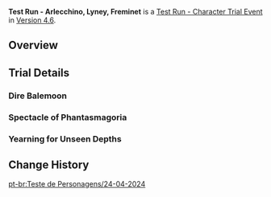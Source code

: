 {{Event
|name              = Test Run - Arlecchino, Lyney, Freminet
|image             = Test Run - Arlecchino, Lyney, Freminet.png
|type              = In-Game
|group             = Test Run
|time_known        = yes
|time_start        = 2024-04-24 11:00:00
|time_start_offset = GMT+8
|time_end          = 2024-05-14 17:59:59
}}
'''Test Run - Arlecchino, Lyney, Freminet''' is a [[Test Run - Character Trial Event]] in [[Version 4.6]].

==Overview==
{{Test Run
|character_5_1 = Arlecchino
|rewards_5_1   = Primogem*20;Rainbow Rose*3;Recruit's Insignia*3
|party_5_1     = Sucrose,Xingqiu,Thoma
|character_5_2 = Lyney
|rewards_5_2   = Primogem*20;Rainbow Rose*3;Recruit's Insignia*3
|party_5_2     = Kuki Shinobu,Xiangling,Bennett
|character_4_1 = Freminet
|rewards_4_1   = Adventurer's Experience*6;Romaritime Flower*3;Transoceanic Pearl*3
|party_4_1     = Mika,Xingqiu,Barbara
|wish          = The Hearth's Ashen Shadow/2024-04-24
|wish2         = Conjuring Chiaroscuro/2024-04-24
}}

==Trial Details==
===Dire Balemoon===
{{Trial Character/Event/Header}}
{{Trial Character/Event
|character_name         = Arlecchino
|character_level        = 80
|constellation          = 0
|weapon_name            = Crimson Moon's Semblance
|weapon_level           = 80
|refinement             = 1

|artifact_flower        = Harmonious Symphony Prelude
|artifact_feather       = Ancient Sea's Nocturnal Musing
|artifact_sands         = The Grand Jape of the Turning of Fate
|artifact_goblet        = Ichor Shower Rhapsody
|artifact_circlet       = Whimsical Dance of the Withered
|artifact_level         = 20
|set1                   = Fragment of Harmonic Whimsy
|set1_piece_bonus       = 4

|normal_attack_talent   = 8
|elemental_skill_talent = 8
|elemental_burst_talent = 8

|hp                     = 19,437
|atk                    = 2,247
|def                    = 805
|em                     = 105
|crit_rate              = 77.2%
|crit_dmg               = 120.7%
|er                     = 135%
|pyro_dmg               = 46.6%
}}
{{Trial Character/Event
|character_name         = Sucrose
|character_level        = 80
|constellation          = 0
|weapon_name            = Sacrificial Fragments
|weapon_level           = 80
|refinement             = 1

|artifact_flower        = In Remembrance of Viridescent Fields
|artifact_feather       = Viridescent Arrow Feather
|artifact_sands         = Viridescent Venerer's Determination
|artifact_goblet        = Viridescent Venerer's Vessel
|artifact_circlet       = Viridescent Venerer's Diadem
|artifact_level         = 20
|set1                   = Viridescent Venerer
|set1_piece_bonus       = 4

|normal_attack_talent   = 8
|elemental_skill_talent = 8
|elemental_burst_talent = 8

|hp                     = 15,714
|atk                    = 1,192
|def                    = 746
|em                     = 679
|crit_rate              = 26.0%
|crit_dmg               = 91.9%
|er                     = 186.8%
|anemo_dmg              = 33.0%
}}
{{Trial Character/Event
|character_name         = Xingqiu
|character_level        = 80
|constellation          = 0
|weapon_name            = Sacrificial Sword
|weapon_level           = 80
|refinement             = 1

|artifact_flower        = Royal Flora
|artifact_feather       = Royal Plume
|artifact_sands         = Copper Compass
|artifact_goblet        = Goblet of Thundering Deep
|artifact_circlet       = Wine-Stained Tricorne
|artifact_level         = 20
|set1                   = Noblesse Oblige
|set1_piece_bonus       = 2
|set2                   = Heart of Depth
|set2_piece_bonus       = 2

|normal_attack_talent   = 8
|elemental_skill_talent = 8
|elemental_burst_talent = 8

|hp                     = 16,673
|atk                    = 1,336
|def                    = 801
|em                     = 105
|crit_rate              = 57.1%
|crit_dmg               = 91.9%
|er                     = 242.6%
|hydro_dmg              = 81.6%
}}
{{Trial Character/Event
|character_name         = Thoma
|character_level        = 80
|constellation          = 0
|weapon_name            = Kitain Cross Spear
|weapon_level           = 80
|refinement             = 1

|artifact_flower        = Royal Flora
|artifact_feather       = Royal Plume
|artifact_sands         = Royal Pocket Watch
|artifact_goblet        = Royal Silver Urn
|artifact_circlet       = Royal Masque
|artifact_level         = 20
|set1                   = Noblesse Oblige
|set1_piece_bonus       = 4

|normal_attack_talent   = 8
|elemental_skill_talent = 8
|elemental_burst_talent = 8

|hp                     = 25,313
|atk                    = 1,488
|def                    = 794
|em                     = 205
|crit_rate              = 26.0%
|crit_dmg               = 91.9%
|er                     = 186.8%
}}
{{Trial Character/Event/Footer}}

===Spectacle of Phantasmagoria===
{{Trial Character/Event/Header}}
{{Trial Character/Event
|character_name         = Lyney
|character_level        = 80
|constellation          = 0
|weapon_name            = The First Great Magic
|weapon_level           = 80
|refinement             = 1

|artifact_flower        = Hunter's Brooch
|artifact_feather       = Masterpiece's Overture
|artifact_sands         = Moment of Judgment
|artifact_goblet        = Forgotten Vessel
|artifact_circlet       = Veteran's Visage
|artifact_level         = 20
|set1                   = Marechaussee Hunter
|set1_piece_bonus       = 4

|normal_attack_talent   = 8
|elemental_skill_talent = 8
|elemental_burst_talent = 8

|hp                     = 17,407
|atk                    = 2,329
|def                    = 579
|em                     = 105
|crit_rate              = 71.5%
|crit_dmg               = 152.3%
|er                     = 135.0%
|pyro_dmg               = 46.6%
}}
{{Trial Character/Event
|character_name         = Kuki Shinobu
|character_level        = 80
|constellation          = 0
|weapon_name            = Iron Sting
|weapon_level           = 80
|refinement             = 1

|artifact_flower        = Flower of Accolades
|artifact_feather       = Ceremonial War-Plume
|artifact_sands         = Orichalceous Time-Dial
|artifact_goblet        = Noble's Pledging Vessel
|artifact_circlet       = General's Ancient Helm
|artifact_level         = 20
|set1                   = Tenacity of the Millelith
|set1_piece_bonus       = 4

|normal_attack_talent   = 8
|elemental_skill_talent = 8
|elemental_burst_talent = 8

|hp                     = 32,985
|atk                    = 1,313
|def                    = 794
|em                     = 256
|crit_rate              = 26.0%
|crit_dmg               = 91.9%
|er                     = 135.0%
|healing                = 35.9%
}}
{{Trial Character/Event
|character_name         = Xiangling
|character_level        = 80
|constellation          = 0
|weapon_name            = Dragon's Bane
|weapon_level           = 80
|refinement             = 1

|artifact_flower        = Royal Flora
|artifact_feather       = Royal Plume
|artifact_sands         = Witch's End Time
|artifact_goblet        = Witch's Heart Flames
|artifact_circlet       = Witch's Scorching Hat
|artifact_level         = 20
|set1                   = Noblesse Oblige
|set1_piece_bonus       = 2
|set2                   = Crimson Witch of Flames
|set2_piece_bonus       = 2

|normal_attack_talent   = 8
|elemental_skill_talent = 8
|elemental_burst_talent = 8

|hp                     = 17,312
|atk                    = 1,514
|def                    = 712
|em                     = 378
|crit_rate              = 57.1%
|crit_dmg               = 91.9%
|er                     = 135.0%
|pyro_dmg               = 61.6%
}}
{{Trial Character/Event
|character_name         = Bennett
|character_level        = 80
|constellation          = 0
|weapon_name            = Sapwood Blade
|weapon_level           = 80
|refinement             = 1

|artifact_flower        = Royal Flora
|artifact_feather       = Royal Plume
|artifact_sands         = Royal Pocket Watch
|artifact_goblet        = Royal Silver Urn
|artifact_circlet       = Royal Masque
|artifact_level         = 20
|set1                   = Noblesse Oblige
|set1_piece_bonus       = 4

|normal_attack_talent   = 8
|elemental_skill_talent = 8
|elemental_burst_talent = 8

|hp                     = 29,043
|atk                    = 1,354
|def                    = 815
|em                     = 105
|crit_rate              = 26.0%
|crit_dmg               = 91.9%
|er                     = 234.7%
}}
{{Trial Character/Event/Footer}}

===Yearning for Unseen Depths===
{{Trial Character/Event/Header}}
{{Trial Character/Event
|character_name         = Freminet
|character_level        = 80
|constellation          = 0
|weapon_name            = Royal Greatsword
|weapon_level           = 80
|refinement             = 1

|artifact_flower        = Snowswept Memory
|artifact_feather       = Icebreaker's Resolve
|artifact_sands         = Frozen Homeland's Demise
|artifact_goblet        = Frost-Weaved Dignity
|artifact_circlet       = Broken Rime's Echo
|artifact_level         = 20
|set1                   = Blizzard Strayer
|set1_piece_bonus       = 4

|normal_attack_talent   = 8
|elemental_skill_talent = 8
|elemental_burst_talent = 8

|hp                     = 21,158
|atk                    = 1,901
|def                    = 752
|em                     = 105
|crit_rate              = 26.0%
|crit_dmg               = 154.1%
|er                     = 135.0%
|cryo_dmg               = 61.6%
}}
{{Trial Character/Event
|character_name         = Mika
|character_level        = 80
|constellation          = 0
|weapon_name            = Favonius Lance
|weapon_level           = 80
|refinement             = 1

|artifact_flower        = Flower of Accolades
|artifact_feather       = Sundered Feather
|artifact_sands         = Orichalceous Time-Dial
|artifact_goblet        = Scarlet Vessel
|artifact_circlet       = General's Ancient Helm
|artifact_level         = 20
|set1                   = Tenacity of the Millelith
|set1_piece_bonus       = 2
|set2                   = Emblem of Severed Fate
|set2_piece_bonus       = 2

|normal_attack_talent   = 8
|elemental_skill_talent = 8
|elemental_burst_talent = 8

|hp                     = 36,222
|atk                    = 1,220
|def                    = 757
|em                     = 105
|crit_rate              = 26.0%
|crit_dmg               = 91.9%
|er                     = 234.7%
}}
{{Trial Character/Event
|character_name         = Xingqiu
|character_level        = 80
|constellation          = 0
|weapon_name            = Sacrificial Sword
|weapon_level           = 80
|refinement             = 1

|artifact_flower        = Royal Flora
|artifact_feather       = Royal Plume
|artifact_sands         = Copper Compass
|artifact_goblet        = Goblet of Thundering Deep
|artifact_circlet       = Wine-Stained Tricorne
|artifact_level         = 20
|set1                   = Noblesse Oblige
|set1_piece_bonus       = 2
|set2                   = Heart of Depth
|set2_piece_bonus       = 2

|normal_attack_talent   = 8
|elemental_skill_talent = 8
|elemental_burst_talent = 8

|hp                     = 16,673
|atk                    = 1,336
|def                    = 801
|em                     = 105
|crit_rate              = 57.1%
|crit_dmg               = 91.9%
|er                     = 242.6%
|hydro_dmg              = 81.6%
}}
{{Trial Character/Event
|character_name         = Barbara
|character_level        = 80
|constellation          = 0
|weapon_name            = Prototype Amber
|weapon_level           = 80
|refinement             = 1

|artifact_flower        = Maiden's Distant Love
|artifact_feather       = Maiden's Heart-Stricken Infatuation
|artifact_sands         = Maiden's Passing Youth
|artifact_goblet        = Maiden's Fleeting Leisure
|artifact_circlet       = Maiden's Fading Beauty
|artifact_level         = 20
|set1                   = Maiden Beloved
|set1_piece_bonus       = 4

|normal_attack_talent   = 8
|elemental_skill_talent = 8
|elemental_burst_talent = 8

|hp                     = 27,290
|atk                    = 1,099
|def                    = 712
|em                     = 105
|crit_rate              = 26.0%
|crit_dmg               = 91.9%
|er                     = 186.8%
|healing                = 50.9%
}}
{{Trial Character/Event/Footer}}

==Change History==
{{Change History|4.6}}

[[pt-br:Teste de Personagens/24-04-2024]]